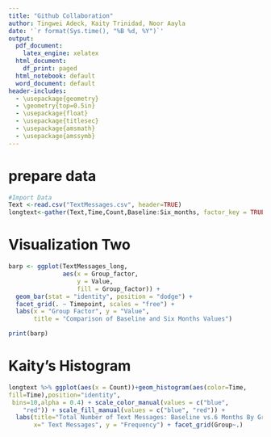 ```yaml
---
title: "Github Collaboration"
author: Tingwei Adeck, Kaity Trinidad, Noor Aayla
date: '`r format(Sys.time(), "%B %d, %Y")`'
output:
  pdf_document:
    latex_engine: xelatex
  html_document:
    df_print: paged
  html_notebook: default
  word_document: default
header-includes:
  - \usepackage{geometry} 
  - \geometry{top=0.5in}
  - \usepackage{float}
  - \usepackage{titlesec}
  - \usepackage{amsmath}
  - \usepackage{amssymb}
---
```


# prepare data

```r
#Import Data
Text <-read.csv("TextMessages.csv", header=TRUE)
longtext<-gather(Text,Time,Count,Baseline:Six_months, factor_key = TRUE )
```

# Visualization Two

```r
barp <- ggplot(TextMessages_long, 
               aes(x = Group_factor, 
                   y = Value, 
                   fill = Group_factor)) +
  geom_bar(stat = "identity", position = "dodge") +
  facet_grid(. ~ Timepoint, scales = "free") +
  labs(x = "Group Factor", y = "Value", 
       title = "Comparison of Baseline and Six Months Values")

print(barp)
```

# Kaity's Histogram

```r
longtext %>% ggplot(aes(x = Count))+geom_histogram(aes(color=Time,
fill=Time),position="identity",
 bins=10,alpha = 0.4) + scale_color_manual(values = c("blue",
    "red")) + scale_fill_manual(values = c("blue", "red")) +
  labs(title="Total Number of Text Messages: Baseline vs.6 Months By Group ",
       x=" Text Messages", y = "Frequency") + facet_grid(Group~.) 
```


